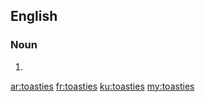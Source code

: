 ==English==

===Noun===
{{head|en|plural}}

# {{plural of|toastie|lang=en}}

[[ar:toasties]]
[[fr:toasties]]
[[ku:toasties]]
[[my:toasties]]
